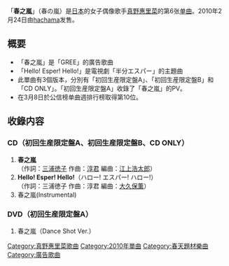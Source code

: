 {{unreferenced|time=2011-07-31T09:53:59+00:00}}
{{Infobox Single
| Name           = 春之嵐
| Cover          = Mano Erina - Haru no Arashi A.jpg
| Artist         = [[真野惠里菜|真野惠里菜]]
| Album          = [[MORE_FRIENDS|MORE FRIENDS]]
| A-side         = 春之嵐
| B-side         = Hello! Esper! Hello!
| Released       = 2010年2月24日
| Format         = [[单曲|单曲]]
| Recorded       = 2010年<br/>{{JPN}}
| Genre          = [[J-POP|J-POP]]
| Lenght         =
| Label          = [[hachama|hachama]]
| Writer         = [[三浦徳子|三浦徳子]]<br/>[[淳君|淳君]]
| Producer       = [[淳君|淳君]]
| Certification  = 
| Chart position = * 週間最高排名第10位<small>（[[Oricon公信榜|Oricon]]）</small> 
| Last single    = [[Love_&_Peace_=_Paradise|Love & Peace = Paradise]]<br/>（2009年）
| This single    = '''春之嵐'''<br/>（2010年）
| Next single    = [[求求你…|求求你…]]<br/>（2010年）
| Misc           =
}}

「'''春之嵐'''」（春の嵐）是[[日本|日本]]的女子偶像歌手[[真野惠里菜|真野惠里菜]]的第6张[[单曲|单曲]]。2010年2月24日由[[hachama|hachama]]发售。

== 概要 ==
* 「春之嵐」是「GREE」的廣告歌曲
* 「Hello! Esper! Hello!」是電視劇「半分エスパー」的主題曲
* 此單曲有3個版本，分別有「初回生産限定盤A」、「初回生産限定盤B」和「CD ONLY」。「初回生産限定盤A」收錄了「春之嵐」的PV。
* 在3月8日於公信榜单曲週排行榜取得第10位。

== 收錄内容 ==
===CD（初回生産限定盤A、初回生産限定盤B、CD ONLY）===
# '''春之嵐'''<br/>（作詞：[[三浦徳子|三浦徳子]] 作曲：[[淳君|淳君]] 編曲：[[江上浩太郎|江上浩太郎]]）
# '''Hello! Esper! Hello!'''（ハロー! エスパー! ハロー!）<br/>（作詞：三浦徳子 作曲：淳君 編曲：[[大久保薫|大久保薫]]）
# 春之嵐(Instrumental)

===DVD（初回生産限定盤A）===
# 春之嵐（Dance Shot Ver.）



{{真野惠里菜}}

{{DEFAULTSORT:Haru no Arashi}}
[[Category:真野惠里菜歌曲|Category:真野惠里菜歌曲]]
[[Category:2010年單曲|Category:2010年單曲]]
[[Category:春天題材樂曲|Category:春天題材樂曲]]
[[Category:廣告歌曲|Category:廣告歌曲]]